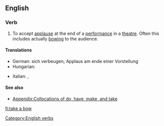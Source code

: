 ==English==

===Verb===
{{en-verb|head=to [[take]] a [[bow]]|takes a bow|taking a bow|took a bow|taken a bow}}

# {{idiomatic}} To accept [[applause]] at the end of a [[performance]] in a [[theatre]]. Often this includes actually [[bowing]] to the audience.

====Translations====
{{trans-top|to accept applause at the end of a performance}}
* German: sich verbeugen; Applaus am ende einer Vorstellung {{t+|de|akzeptieren}}
* Hungarian: {{t+|hu|meghajol}}
{{trans-mid}}
* Italian: {{t-|it|inchinarsi}}, {{t+|it|fare}} {{t+|it|un}} {{t-|it|inchino}}
{{trans-bottom}}

====See also====
* [[Appendix:Collocations of do, have, make, and take]]

[[Category:English verbs]]

[[fi:take a bow]]